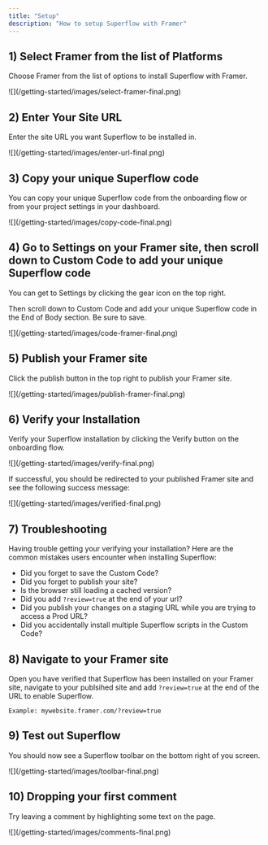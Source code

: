 ```yaml
---
title: "Setup"
description: "How to setup Superflow with Framer"
---
```




## 1) Select Framer from the list of Platforms

Choose Framer from the list of options to install Superflow with Framer.

<Frame>
![](/getting-started/images/select-framer-final.png)
</Frame>

## 2) Enter Your Site URL

Enter the site URL you want Superflow to be installed in.

<Frame>
![](/getting-started/images/enter-url-final.png)
</Frame>

## 3) Copy your unique Superflow code

You can copy your unique Superflow code from the onboarding flow or from your project settings in your dashboard.

<Frame>
![](/getting-started/images/copy-code-final.png)
</Frame>

## 4) Go to Settings on your Framer site, then scroll down to Custom Code to add your unique Superflow code

You can get to Settings by clicking the gear icon on the top right.

Then scroll down to Custom Code and add your unique Superflow code in the End of Body section. Be sure to save.


<Frame>
![](/getting-started/images/code-framer-final.png)
</Frame>



## 5) Publish your Framer site

Click the publish button in the top right to publish your Framer site.

<Frame>
![](/getting-started/images/publish-framer-final.png)
</Frame>


## 6) Verify your Installation

Verify your Superflow installation by clicking the Verify button on the onboarding flow.

<Frame>
![](/getting-started/images/verify-final.png)
</Frame>

If successful, you should be redirected to your published Framer site and see the following success message:

<Frame>
![](/getting-started/images/verified-final.png)
</Frame>

## 7) Troubleshooting

Having trouble getting your verifying your installation? Here are the common mistakes users encounter when installing Superflow:

 - Did you forget to save the Custom Code?
 - Did you forget to publish your site?
 - Is the browser still loading a cached version?
 - Did you add `?review=true` at the end of your url?
 - Did you publish your changes on a staging URL while you are trying to access a Prod URL?
 - Did you accidentally install multiple Superflow scripts in the Custom Code?


## 8) Navigate to your Framer site 

Open you have verified that Superflow has been installed on your Framer site, navigate to your publsihed site and add `?review=true` at the end of the URL to enable Superflow. 

`Example: mywebsite.framer.com/?review=true`


## 9) Test out Superflow

You should now see a Superflow toolbar on the bottom right of you screen.

<Frame>
![](/getting-started/images/toolbar-final.png)
</Frame>




## 10) Dropping your first comment
Try leaving a comment by highlighting some text on the page.

<Frame>
![](/getting-started/images/comments-final.png)
</Frame>

